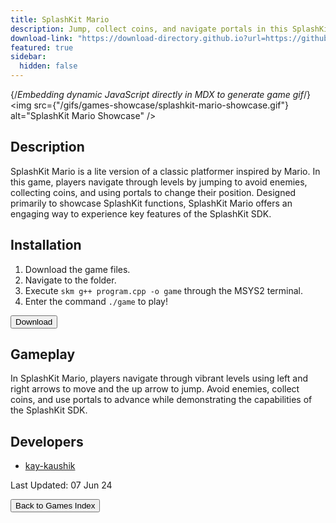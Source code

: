 ```yaml
---
title: SplashKit Mario
description: Jump, collect coins, and navigate portals in this SplashKit-powered Mario-inspired adventure!
download-link: "https://download-directory.github.io?url=https://github.com/thoth-tech/arcade-games/tree/main/games/splashkit%20mario"
featured: true
sidebar:
  hidden: false
---
```


{/*Embedding dynamic JavaScript directly in MDX to generate game gif*/}
<img
  src={"/gifs/games-showcase/splashkit-mario-showcase.gif"}
  alt="SplashKit Mario Showcase"
/>
        
## Description

SplashKit Mario is a lite version of a classic platformer inspired by Mario. In this game, players navigate through levels by jumping to avoid enemies, collecting coins, and using portals to change their position. Designed primarily to showcase SplashKit functions, SplashKit Mario offers an engaging way to experience key features of the SplashKit SDK.

## Installation

1. Download the game files.
1. Navigate to the folder.
1. Execute `skm g++ program.cpp -o game` through the MSYS2 terminal.
1. Enter the command `./game` to play!

<div class="centered-button-container">
  <button
    class="custom-button"
    onclick="window.open('https://download-directory.github.io?url=https://github.com/thoth-tech/arcade-games/tree/main/games/splashkit%20mario', '_blank')">
    Download
  </button>
</div>
        
## Gameplay
        
In SplashKit Mario, players navigate through vibrant levels using left and right arrows to move and the up arrow to jump. Avoid enemies, collect coins, and use portals to advance while demonstrating the capabilities of the SplashKit SDK.
        
## Developers
        
- [kay-kaushik](https://github.com/kay-kaushik)

Last Updated: 07 Jun 24

<div class="centered-button-container">
  <button class="custom-button" onclick="location.href='/games'">
    Back to Games Index
  </button>
</div>